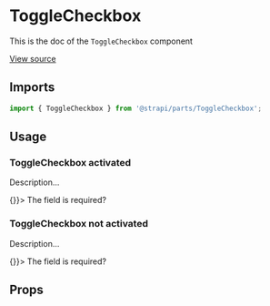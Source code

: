 <!--- ToggleCheckbox.stories.mdx --->


<Meta title="Design System/Molecules/ToggleCheckbox" component={ToggleCheckbox} />

# ToggleCheckbox

This is the doc of the `ToggleCheckbox` component

[View source](https://github.com/strapi/parts/tree/develop/packages/strapi-parts/src/ToggleCheckbox)

## Imports

```js
import { ToggleCheckbox } from '@strapi/parts/ToggleCheckbox';
```

## Usage

### ToggleCheckbox activated

Description...

<Canvas>
  <Story name="activated">
    <ToggleCheckbox onLabel={'On'} offLabel={'Off'} checked={true} onChange={() => {}}>
      The field is required?
    </ToggleCheckbox>
  </Story>
</Canvas>

### ToggleCheckbox not activated

Description...

<Canvas>
  <Story name="not activated">
    <ToggleCheckbox onLabel={'On'} offLabel={'Off'} checked={false} onChange={() => {}}>
      The field is required?
    </ToggleCheckbox>
  </Story>
</Canvas>


## Props

<ArgsTable of={ToggleCheckbox} />

